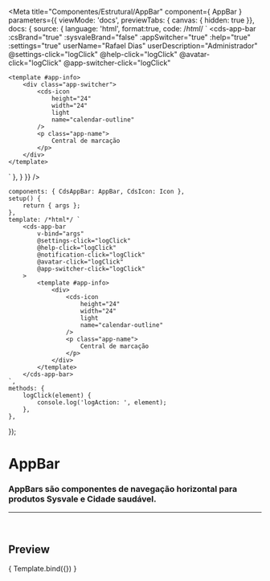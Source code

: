 
<Meta
	title="Componentes/Estrutural/AppBar"
	component={ AppBar }
	parameters={{
		viewMode: 'docs',
		previewTabs: { canvas: { hidden: true }},
		docs: {
			source: {
				language: 'html',
				format:true,
				code: /*html*/ `
<cds-app-bar
	:csBrand="true"
	:sysvaleBrand="false"
	:appSwitcher="true"
	:help="true"
	:settings="true"
	userName="Rafael Dias"
	userDescription="Administrador"
	@settings-click="logClick"
	@help-click="logClick"
	@avatar-click="logClick"
	@app-switcher-click="logClick"
>
	<template #app-info>
		<div class="app-switcher">
			<cds-icon
				height="24"
				width="24"
				light
				name="calendar-outline"
			/>
			<p class="app-name">
				Central de marcação
			</p>
		</div>
	</template>
</cds-app-bar>`
			},
		}
	}}
/>

	components: { CdsAppBar: AppBar, CdsIcon: Icon },
	setup() {
		return { args };
	},
	template: /*html*/ `
		<cds-app-bar
			v-bind="args"
			@settings-click="logClick"
			@help-click="logClick"
			@notification-click="logClick"
			@avatar-click="logClick"
			@app-switcher-click="logClick"
		>
			<template #app-info>
				<div>
					<cds-icon
						height="24"
						width="24"
						light
						name="calendar-outline"
					/>
					<p class="app-name">
						Central de marcação
					</p>
				</div>
			</template>
		</cds-app-bar>
	`,
	methods: {
		logClick(element) {
			console.log('logAction: ', element);
		},
	},
});


# AppBar

### AppBars são componentes de navegação horizontal para produtos Sysvale e Cidade saudável.
---

<br />

## Preview

<Canvas>
	<Story
		name="AppBar"
		args={{
			csBrand: true,
			sysvaleBrand: false,
			hideAppSwitcher: true,
			hideHelp: true,
			hideSettings: true,
			userName: 'Rafael Dias',
			userDescription: 'Administrador'
		}}
	>
		{ Template.bind({}) }
	</Story>
</Canvas>

<ArgsTable story="AppBar" />
